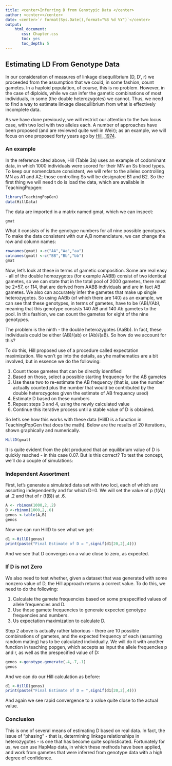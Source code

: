 ```yaml
---
title: <center>Inferring D from Genotypic Data </center>
author: <center></center>
date: <center>`r format(Sys.Date(),format="%B %d %Y")`</center>
output: 
    html_document:
       css: Chapter.css
       toc: yes
       toc_depth: 5
---
```



## Estimating LD From Genotype Data

In our consideration of measures of linkage disequilibrium (D, D', r) we proceeded from the assumption that we could, in some fashion, count gametes.  In a haploid population, of course, this is no problem.  However, in the case of diploids, while we can infer the gametic combinations of most individuals, in some (the double heterozygotes) we cannot.  Thus, we need to find a way to estimate linkage disequilibrium from what is effectively incomplete data.

As we have done previously, we will restrict our attention to the two locus case, with two loci with two alleles each.  A number of approaches have been proposed (and are reviewed quite well in Weir); as an example, we will focus on one proposed forty years ago by [Hill, 1974](http://www.nature.com/hdy/journal/v33/n2/pdf/hdy197489a.pdf).

### An example

In the reference cited above, Hill (Table 3a) uses an example of codominant  data, in which 1000 individuals were scored for their MN an Ss blood types.  To keep our nomenclature consistent, we will refer to the alleles controlling MN as A1 and A2; those controlling Ss will be designated B1 and B2.  So the first thing we will need t do is load the data, which are available in TeachingPopgen:
```r
library(TeachingPopGen)
data(HillData)
```
The data are imported in a matrix named gmat, which we can inspect:
```r
gmat
```
What it consists of is the genotype numbers for all nine possible genotypes.  To make the data consistent with our A,B nomenclature, we can change the row and column names:

```r
rownames(gmat) <-c("AA","Aa","aa")
colnames(gmat) <-c("BB","Bb","bb")
gmat
```
Now, let's look at these in terms of gametic composition.  Some are real easy - all of the double homozygotes (for example AABB) consist of two identical gametes, so we can state that in the total pool of 2000 gametes, there must be 2*57, or 114, that are derived from AABB individuals and are in fact AB gametes.  We also can accurately infer the gametes that make up single heterozygotes.  So using AABb (of which there are 140) as an example, we can see that these genotypes, in terms of gametes, have to be (AB)/(Ab), meaning that this genotype consists 140 AB and 140 Ab gametes to the pool.  In this fashion, we can count the gametes for eight of the nine genotypes.

The problem is the ninth - the double heterozygotes (AaBb).  In fact, these individuals could be either (AB)/(ab) or (Ab)/(aB).  So how do we account for this?  

To do this, Hill proposed use of a procedure called expectation maximization.  We won't go into the details, as  yhe mathematics are a bit involved, but in essence we do the following:

1.  Count those gametes that can be directly identified
2.  Based on those, select a possible starting frequency for the AB gametes
3.  Use these two to re-estimate the AB frequency (that is, use the number actually counted plus the number that would be contributed by the double heterozygotes given the estimate of AB frequency used)
4.  Estimate D based on these numbers
4.  Repeat steps 3 and 4, using the newly calculated value
5.  Continue this iterative process until a stable value of D is obtained.

So let's see how this works with these data (HillD is a function in TeachingPopGen that does the math).  Below are the results of 20 iterations, shown graphically and numerically.

```r
HillD(gmat)
```
It is quite evident from the plot produced that an equilibrium value of D is quickly reached - in this case 0.07.  But is this correct?  To test the concept, we'll do a couple of simulations:

### Independent Assortment

First, let's generate a simulated data set with two loci, each of which are assorting independently and for which D=0.  We will set the value of p (f(A)) at .2 and that of r (f(B)) at .6.

```r
A <- rbinom(1000,2,.2)
B <-rbinom(1000,2,.6)
genos <-table(A,B)
genos
```
Now we can run HillD to see what we get:

```r
d1 <-HillD(genos)
print(paste("Final Estimate of D = ",signif(d1[20,2],4)))
```
And we see that D converges on a value close to zero, as expected.  

### If D is not Zero


We also need to test whether, given a dataset that was generated with some nonzero value of D, the Hill approach returns a correct value.  To do this, we need to do the following:

1.  Calculate the gamete frequencies based on some prespecified values of allele frequencies and D.
2.  Use those gamete frequencies to generate expected genotype frequencies and numbers.
3.  Us expectation maximization to calculate D.

Step 2 above is actually rather laborious - there are 10 possible combinations of gametes, and the expected frequency of each  (assuming random mating) has to be calculated individually.  We will do it with another function in teaching popgen, which accepts as input the allele frequencies p and r, as well as the prespecified value of D:

```r
genos <-genotype.generate(.4,.7,.1)
genos
```
And we can do our Hill calculation as before:

```r
d1 <-HillD(genos)
print(paste("Final Estimate of D = ",signif(d1[20,2],4)))
```
And again we see rapid convergence to a value quite close to the actual value.


### Conclusion

This is one of several means of estimating D based on real data.  In fact, the issue of "phasing" - that is, determining linkage relationships in heterozygotes - is one that has become quite sophisticated.  Fortunately for us, we can use HapMap data, in which these methods have been applied, and work from gametes that were inferred from genotype data with a high degree of confidence.